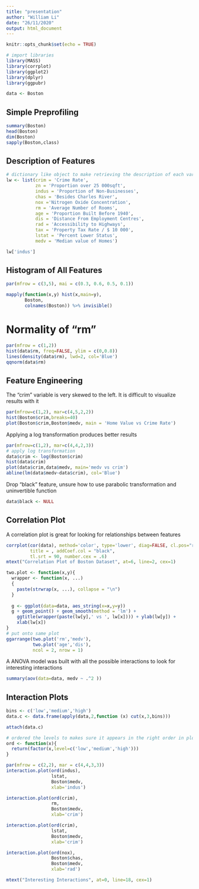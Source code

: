 ```yaml
---
title: "presentation"
author: "William Li"
date: "26/11/2020"
output: html_document
---
```


```r
knitr::opts_chunk$set(echo = TRUE)
```

```r
# import libraries
library(MASS)
library(corrplot)
library(ggplot2)
library(dplyr)
library(ggpubr)

data <- Boston

```

## Simple Preprofiling

```r
summary(Boston)
head(Boston)
dim(Boston)
sapply(Boston,class)
```

## Description of Features

```r
# dictionary like object to make retrieving the description of each variable easy
lw <- list(crim = 'Crime Rate',
           zn = 'Proportion over 25 000sqft',
           indus = 'Proportion of Non-Businesses',
           chas = 'Besides Charles River',
           nox ='Nitrogen Oxide Concentration',
           rm = 'Average Number of Rooms',
           age = 'Proportion Built Before 1940',
           dis = 'Distance From Employment Centres',
           rad = 'Accessibility to Highways',
           tax = 'Property Tax Rate / $ 10 000',
           lstat = 'Percent Lower Status',
           medv = 'Median value of Homes')

lw['indus']

```




## Histogram of All Features

```r
par(mfrow = c(3,5), mai = c(0.3, 0.6, 0.5, 0.1))

mapply(function(x,y) hist(x,main=y),
       Boston,
       colnames(Boston)) %>% invisible()
```

# Normality of "rm"
```r
par(mfrow = c(1,2))
hist(data$rm, freq=FALSE, ylim = c(0,0.8))
lines(density(data$rm), lwd=2, col='Blue')
qqnorm(data$rm)

```



## Feature Engineering 

The "crim" variable is very skewed to the left. It is difficult to visualize results with it
```r
par(mfrow=c(1,2), mar=c(4,5,2,2))
hist(Boston$crim,breaks=40)
plot(Boston$crim,Boston$medv, main = 'Home Value vs Crime Rate')

```

Applying a log transformation produces better results
```r
par(mfrow=c(1,2), mar=c(4,4,2,3))
# apply log transformation
data$crim <- log(Boston$crim)
hist(data$crim)
plot(data$crim,data$medv, main='medv vs crim')
abline(lm(data$medv~data$crim), col='Blue')
```

Drop "black" feature, unsure how to use parabolic transformation and uninvertible function
```r
data$black <- NULL

```

## Correlation Plot

A correlation plot is great for looking for relationships between features 

```r
corrplot(cor(data), method='color', type='lower', diag=FALSE, cl.pos="r", 
         title = , addCoef.col = "black",
         tl.srt = 90, number.cex = .6)
mtext("Correlation Plot of Boston Dataset", at=6, line=2, cex=1)

```

```r
two.plot <- function(x,y){
  wrapper <- function(x, ...) 
  {
    paste(strwrap(x, ...), collapse = "\n")
  }
  
  g <- ggplot(data=data, aes_string(x=x,y=y))
  g + geom_point() + geom_smooth(method = 'lm') +
    ggtitle(wrapper(paste(lw[y],' vs ', lw[x]))) + ylab(lw[y]) + 
    xlab(lw[x])
}
# put onto same plot
ggarrange(two.plot('rm','medv'),
          two.plot('age','dis'),
          ncol = 2, nrow = 1)


```

A ANOVA model was built with all the possible interactions to look for interesting interactions
```r
summary(aov(data=data, medv ~ .^2 ))
```

## Interaction Plots

```r
bins <- c('low','medium','high')
data.c <- data.frame(apply(data,2,function (x) cut(x,3,bins))) 

attach(data.c)

# ordered the levels to makes sure it appears in the right order in plots.
ord <- function(x){
  return(factor(x,level=c('low','medium','high')))
}

par(mfrow = c(2,2), mar = c(4,4,3,3))
interaction.plot(ord(indus), 
                 lstat,
                 Boston$medv,
                 xlab='indus')

interaction.plot(ord(crim),
                 rm,
                 Boston$medv,
                 xlab='crim')

interaction.plot(ord(crim),
                 lstat,
                 Boston$medv,
                 xlab='crim')

interaction.plot(ord(nox),
                 Boston$chas,
                 Boston$medv,
                 xlab='rad')

mtext("Interesting Interactions", at=0, line=18, cex=1)


```


